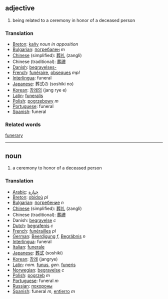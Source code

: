 == adjective ==
# being related to a ceremony in honor of a deceased person

=== Translation ===
*[[Breton]]: [[kañv]] ''noun in apposition''
*[[Bulgarian]]: [[погребален]] ''m''
*[[Chinese]] (simplified): [[葬礼]] (zangli)
*Chinese (traditional): [[葬禮]]
*[[Danish]]: [[begravelses-]]
*[[French]]: [[funéraire]], [[obseques]] ''mpl''
*[[Interlingua]]: funeral
*[[Japanese]]: 葬式の (soshiki no)
*[[Korean]]: [[장례의]] (jang rye e)
*[[Latin]]: [[funeralis]]
*[[Polish]]: [[pogrzebowy]] ''m''
*[[Portuguese]]: funeral
*[[Spanish]]: funeral

=== Related words ===
[[funerary]]
----

== noun ==
# a ceremony to honor of a deceased person

=== Translation ===
*[[Arabic]]: [[جنازة]]
*[[Breton]]: [[obidoù]] ''pl''
*[[Bulgarian]]: [[погребение]] ''n''
*[[Chinese]] (simplified): [[葬礼]] (zangli)
*Chinese (traditional): [[葬禮]]
*Danish: [[begravelse]] ''c''
*[[Dutch]]: [[begrafenis]] ''c''
*[[French]]: [[funérailles]] ''pl''
*[[German]]: [[Beerdigung]] ''f'', [[Begräbnis]] ''n''
*[[Interlingua]]: funeral
*[[Italian]]: [[funerale]]
*[[Japanese]]: [[葬式]] (soshiki)
*[[Korean]]: [[장례]] (jangrye)
*[[Latin]]: ''nom.'' [[funus]], ''gen.'' [[funeris]]
*[[Norwegian]]: [[begravelse]] ''c''
*[[Polish]]: [[pogrzeb]] ''m''
*[[Portuguese]]: funeral ''m''
*[[Russian]]: [[похороны]]
*[[Spanish]]: funeral ''m'', [[entierro]] ''m''